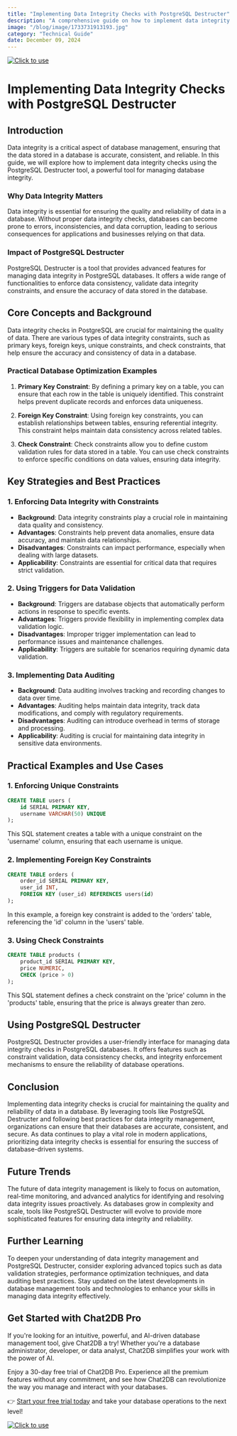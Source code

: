 ```yaml
---
title: "Implementing Data Integrity Checks with PostgreSQL Destructer"
description: "A comprehensive guide on how to implement data integrity checks using PostgreSQL Destructer tool for database management."
image: "/blog/image/1733731913193.jpg"
category: "Technical Guide"
date: December 09, 2024
---
```

[![Click to use](/image/blog/bg/chat2db1.png)](https://app.chat2db.ai/)
# Implementing Data Integrity Checks with PostgreSQL Destructer


<Authors date="December 09, 2024">
  <Author name="Rowan Hill" link="https://chat2db.ai" />
</Authors>

## Introduction
Data integrity is a critical aspect of database management, ensuring that the data stored in a database is accurate, consistent, and reliable. In this guide, we will explore how to implement data integrity checks using the PostgreSQL Destructer tool, a powerful tool for managing database integrity.

### Why Data Integrity Matters
Data integrity is essential for ensuring the quality and reliability of data in a database. Without proper data integrity checks, databases can become prone to errors, inconsistencies, and data corruption, leading to serious consequences for applications and businesses relying on that data.

### Impact of PostgreSQL Destructer
PostgreSQL Destructer is a tool that provides advanced features for managing data integrity in PostgreSQL databases. It offers a wide range of functionalities to enforce data consistency, validate data integrity constraints, and ensure the accuracy of data stored in the database.

## Core Concepts and Background
Data integrity checks in PostgreSQL are crucial for maintaining the quality of data. There are various types of data integrity constraints, such as primary keys, foreign keys, unique constraints, and check constraints, that help ensure the accuracy and consistency of data in a database.

### Practical Database Optimization Examples
1. **Primary Key Constraint**: By defining a primary key on a table, you can ensure that each row in the table is uniquely identified. This constraint helps prevent duplicate records and enforces data uniqueness.

2. **Foreign Key Constraint**: Using foreign key constraints, you can establish relationships between tables, ensuring referential integrity. This constraint helps maintain data consistency across related tables.

3. **Check Constraint**: Check constraints allow you to define custom validation rules for data stored in a table. You can use check constraints to enforce specific conditions on data values, ensuring data integrity.

## Key Strategies and Best Practices
### 1. Enforcing Data Integrity with Constraints
- **Background**: Data integrity constraints play a crucial role in maintaining data quality and consistency.
- **Advantages**: Constraints help prevent data anomalies, ensure data accuracy, and maintain data relationships.
- **Disadvantages**: Constraints can impact performance, especially when dealing with large datasets.
- **Applicability**: Constraints are essential for critical data that requires strict validation.

### 2. Using Triggers for Data Validation
- **Background**: Triggers are database objects that automatically perform actions in response to specific events.
- **Advantages**: Triggers provide flexibility in implementing complex data validation logic.
- **Disadvantages**: Improper trigger implementation can lead to performance issues and maintenance challenges.
- **Applicability**: Triggers are suitable for scenarios requiring dynamic data validation.

### 3. Implementing Data Auditing
- **Background**: Data auditing involves tracking and recording changes to data over time.
- **Advantages**: Auditing helps maintain data integrity, track data modifications, and comply with regulatory requirements.
- **Disadvantages**: Auditing can introduce overhead in terms of storage and processing.
- **Applicability**: Auditing is crucial for maintaining data integrity in sensitive data environments.

## Practical Examples and Use Cases
### 1. Enforcing Unique Constraints
```sql
CREATE TABLE users (
    id SERIAL PRIMARY KEY,
    username VARCHAR(50) UNIQUE
);
```
This SQL statement creates a table with a unique constraint on the 'username' column, ensuring that each username is unique.

### 2. Implementing Foreign Key Constraints
```sql
CREATE TABLE orders (
    order_id SERIAL PRIMARY KEY,
    user_id INT,
    FOREIGN KEY (user_id) REFERENCES users(id)
);
```
In this example, a foreign key constraint is added to the 'orders' table, referencing the 'id' column in the 'users' table.

### 3. Using Check Constraints
```sql
CREATE TABLE products (
    product_id SERIAL PRIMARY KEY,
    price NUMERIC,
    CHECK (price > 0)
);
```
This SQL statement defines a check constraint on the 'price' column in the 'products' table, ensuring that the price is always greater than zero.

## Using PostgreSQL Destructer
PostgreSQL Destructer provides a user-friendly interface for managing data integrity checks in PostgreSQL databases. It offers features such as constraint validation, data consistency checks, and integrity enforcement mechanisms to ensure the reliability of database operations.

## Conclusion
Implementing data integrity checks is crucial for maintaining the quality and reliability of data in a database. By leveraging tools like PostgreSQL Destructer and following best practices for data integrity management, organizations can ensure that their databases are accurate, consistent, and secure. As data continues to play a vital role in modern applications, prioritizing data integrity checks is essential for ensuring the success of database-driven systems.

## Future Trends
The future of data integrity management is likely to focus on automation, real-time monitoring, and advanced analytics for identifying and resolving data integrity issues proactively. As databases grow in complexity and scale, tools like PostgreSQL Destructer will evolve to provide more sophisticated features for ensuring data integrity and reliability.

## Further Learning
To deepen your understanding of data integrity management and PostgreSQL Destructer, consider exploring advanced topics such as data validation strategies, performance optimization techniques, and data auditing best practices. Stay updated on the latest developments in database management tools and technologies to enhance your skills in managing data integrity effectively.

## Get Started with Chat2DB Pro

If you're looking for an intuitive, powerful, and AI-driven database management tool, give Chat2DB a try! Whether you're a database administrator, developer, or data analyst, Chat2DB simplifies your work with the power of AI.

Enjoy a 30-day free trial of Chat2DB Pro. Experience all the premium features without any commitment, and see how Chat2DB can revolutionize the way you manage and interact with your databases.

👉 [Start your free trial today](https://app.chat2db.ai/) and take your database operations to the next level!

[![Click to use](/image/blog/bg/chat2db.jpg)](https://app.chat2db.ai/)